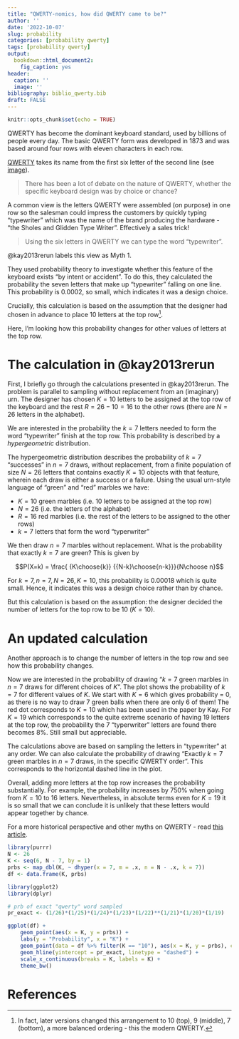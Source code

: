 ```yaml
---
title: "QWERTY-nomics, how did QWERTY came to be?"
author: ''
date: '2022-10-07'
slug: probability
categories: [probability qwerty]
tags: [probability qwerty]
output: 
  bookdown::html_document2: 
    fig_caption: yes
header:
  caption: ''
  image: ''
bibliography: biblio_qwerty.bib  
draft: FALSE
---
```


```r
knitr::opts_chunk$set(echo = TRUE)
```

QWERTY has become the dominant keyboard standard, used by billions of people every day. The basic QWERTY form was developed in 1873 and was based around four rows with eleven characters in each row.

[QWERTY](https://en.wikipedia.org/wiki/QWERTY) takes its name from the first six letter of the second line (see [image](http://www.gettyimages.com/detail/1268712200)). 

> There has been a lot of debate on the nature of QWERTY, whether the specific keyboard design was by choice or chance?

A common view is the letters QWERTY were assembled (on purpose) in one row so the salesman could impress the customers by quickly typing "typewriter" which was the name of the brand producing the hardware - "the Sholes and Glidden Type Writer". Effectively a sales trick!

> Using the six letters in QWERTY we can type the word "typewriter". 

@kay2013rerun labels this view as  Myth 1.

They used probability theory to investigate whether this feature of the keyboard exists "by intent or accident". To do this, they calculated the probability the seven letters that make up "typewriter" falling on one line. This probability is 0.0002, so small, which indicates it was a design choice.

Crucially, this calculation is based on the assumption that the designer had chosen in advance to place 10 letters at the top row[^1].

[^1]: In fact, later versions changed this arrangement to 10 (top), 9 (middle), 7 (bottom), a more balanced ordering - this the modern QWERTY.

Here, I’m looking how this probability changes for other values of letters at the top row. 

# The calculation in @kay2013rerun
First, I briefly go through the calculations presented in @kay2013rerun. The problem is parallel to sampling without replacement from an (imaginary) urn. The designer has chosen $K=10$ letters to be assigned at the top row of the keyboard and the rest $R=26-10=16$ to the other rows (there are $N=26$ letters in the alphabet).

We are interested in the probability the $k=7$ letters needed to form the word "typewriter" finish at the top row. This probability is described by a *hypergeometric* distribution. 

The hypergeometric distribution describes the probability of $k=7$ "successes" in $n=7$ draws, without replacement, from a finite population of size $N = 26$ letters that contains exactly $K = 10$ objects with that feature, wherein each draw is either a success or a failure. Using the usual urn-style language of "green" and "red" marbles we have: 

 - $K = 10$ green marbles (i.e. 10 letters to be assigned at the top row)
 - $N = 26$ (i.e. the letters of the alphabet)
 - $R = 16$ red marbles (i.e. the rest of the letters to be assigned to the other rows)
 - $k = 7$ letters that form the word "typerwriter"

We then draw $n = 7$ marbles without replacement. What is the probability that exactly $k=7$ are green? This is given by

$$P(X=k) = \frac{ {K\choose{k}} {{N-k}\choose{n-k}}}{N\choose n}$$

For $k=7, n=7, N=26, K= 10$, this probability is 0.00018 which is quite small. Hence, it indicates this was a design choice rather than by chance. 

But this calculation is based on the assumption: the designer decided the number of letters for the top row to be 10 ($K=10$). 

# An updated calculation 
Another approach is to change the number of letters in the top row and see how this probability changes. 

Now we are interested in the probability of drawing "$k=7$ green marbles in $n=7$ draws for different choices of $K$". The plot shows the probability of $k=7$ for different values of $K$. We start with $K = 6$ which gives probability = 0, as there is no way to draw 7 green balls when there are only 6 of them! The red dot corresponds to $K=10$ which has been used in the paper by Kay. For $K=19$ which corresponds to the quite extreme scenario of having 19 letters at the top row, the probability the 7 "typerwriter" letters are found there becomes 8%. Still small but appreciable.   

The calculations above are based on sampling the letters in "typewriter" at any order. We can also calculate the probability of drawing "Exactly $k=7$ green marbles in $n=7$ draws, in the specific QWERTY order”. This corresponds to the horizontal dashed line in the plot.

Overall, adding more letters at the top row increases the probability substantially. For example, the probability increases by 750% when going from $K=10$ to $16$ letters. Nevertheless, in absolute terms even for $K =19$ it is so small that we can conclude it is unlikely that these letters would appear together by chance. 

For a more historical perspective and other myths on QWERTY - read [this article](https://www.newscientist.com/article/2200664-the-truth-about-the-qwerty-keyboard/). 

```r
library(purrr)
N <- 26
K <- seq(6, N - 7, by = 1)
prbs <- map_dbl(K, ~ dhyper(x = 7, m = .x, n = N - .x, k = 7))
df <- data.frame(K, prbs)
```

```r
library(ggplot2)
library(dplyr)

# prb of exact "qwerty" word sampled
pr_exact <- (1/26)*(1/25)*(1/24)*(1/23)*(1/22)**(1/21)*(1/20)*(1/19)

ggplot(df) +
    geom_point(aes(x = K, y = prbs)) +
    labs(y = "Probability", x = "K") +
    geom_point(data = df %>% filter(K == "10"), aes(x = K, y = prbs), col = 'red') +
    geom_hline(yintercept = pr_exact, linetype = "dashed") +
    scale_x_continuous(breaks = K, labels = K) +
    theme_bw()
```



# References









